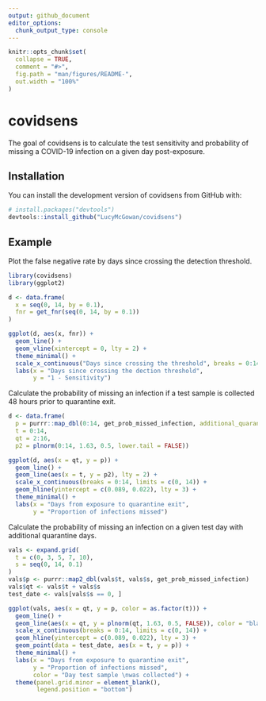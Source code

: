 ```yaml
---
output: github_document
editor_options: 
  chunk_output_type: console
---
```


<!-- README.md is generated from README.Rmd. Please edit that file -->

```r
knitr::opts_chunk$set(
  collapse = TRUE,
  comment = "#>",
  fig.path = "man/figures/README-",
  out.width = "100%"
)
```

# covidsens

<!-- badges: start -->
<!-- badges: end -->

The goal of covidsens is to calculate the test sensitivity and probability of missing a COVID-19 infection on a given day post-exposure.

## Installation

<!-- You can install the released version of covidsens from [CRAN](https://CRAN.R-project.org) with: -->

<!-- ``` r -->
<!-- install.packages("covidsens") -->
<!-- ``` -->

You can install the development version of covidsens from GitHub with:

```r
# install.packages("devtools")
devtools::install_github("LucyMcGowan/covidsens")
```


## Example

Plot the false negative rate by days since crossing the detection threshold.

```r
library(covidsens)
library(ggplot2)

d <- data.frame(
  x = seq(0, 14, by = 0.1),
  fnr = get_fnr(seq(0, 14, by = 0.1))
)

ggplot(d, aes(x, fnr)) +
  geom_line() +
  geom_vline(xintercept = 0, lty = 2) +
  theme_minimal() +
  scale_x_continuous("Days since crossing the threshold", breaks = 0:14) +
  labs(x = "Days since crossing the dection threshold",
       y = "1 - Sensitivity") 
```

Calculate the probability of missing an infection if a test sample is collected 48 hours prior to quarantine exit.

```r
d <- data.frame(
  p = purrr::map_dbl(0:14, get_prob_missed_infection, additional_quarantine_time = 2),
  t = 0:14,
  qt = 2:16,
  p2 = plnorm(0:14, 1.63, 0.5, lower.tail = FALSE))

ggplot(d, aes(x = qt, y = p)) +
  geom_line() +
  geom_line(aes(x = t, y = p2), lty = 2) + 
  scale_x_continuous(breaks = 0:14, limits = c(0, 14)) +
  geom_hline(yintercept = c(0.089, 0.022), lty = 3) +
  theme_minimal() +
  labs(x = "Days from exposure to quarantine exit",
       y = "Proportion of infections missed")
```

Calculate the probability of missing an infection on a given test day with additional quarantine days.

```r
vals <- expand.grid(
  t = c(0, 3, 5, 7, 10),
  s = seq(0, 14, 0.1)
)
vals$p <- purrr::map2_dbl(vals$t, vals$s, get_prob_missed_infection)
vals$qt <- vals$t + vals$s
test_date <- vals[vals$s == 0, ]

ggplot(vals, aes(x = qt, y = p, color = as.factor(t))) +
  geom_line() +
  geom_line(aes(x = qt, y = plnorm(qt, 1.63, 0.5, FALSE)), color = "black", lty = 2) +
  scale_x_continuous(breaks = 0:14, limits = c(0, 14)) +
  geom_hline(yintercept = c(0.089, 0.022), lty = 3) +
  geom_point(data = test_date, aes(x = t, y = p)) +
  theme_minimal() +
  labs(x = "Days from exposure to quarantine exit",
       y = "Proportion of infections missed",
       color = "Day test sample \nwas collected") +
  theme(panel.grid.minor = element_blank(),
        legend.position = "bottom") 
```

